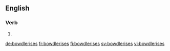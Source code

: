==English==

===Verb===
{{head|en|verb form}}

# {{en-third-person singular of|bowdlerise}}

[[de:bowdlerises]]
[[fr:bowdlerises]]
[[fi:bowdlerises]]
[[sv:bowdlerises]]
[[vi:bowdlerises]]
